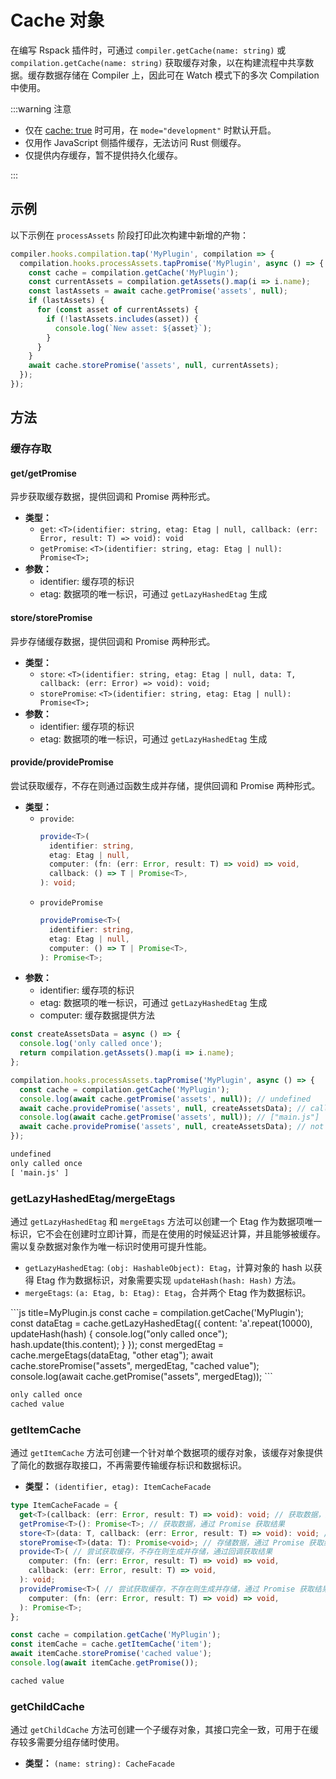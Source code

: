 
# Cache 对象

在编写 Rspack 插件时，可通过 `compiler.getCache(name: string)` 或 `compilation.getCache(name: string)` 获取缓存对象，以在构建流程中共享数据。缓存数据存储在 Compiler 上，因此可在 Watch 模式下的多次 Compilation 中使用。

:::warning 注意

- 仅在 [cache: true](/config/cache) 时可用，在 `mode="development"` 时默认开启。
- 仅用作 JavaScript 侧插件缓存，无法访问 Rust 侧缓存。
- 仅提供内存缓存，暂不提供持久化缓存。

:::

## 示例

以下示例在 `processAssets` 阶段打印此次构建中新增的产物：

```js
compiler.hooks.compilation.tap('MyPlugin', compilation => {
  compilation.hooks.processAssets.tapPromise('MyPlugin', async () => {
    const cache = compilation.getCache('MyPlugin');
    const currentAssets = compilation.getAssets().map(i => i.name);
    const lastAssets = await cache.getPromise('assets', null);
    if (lastAssets) {
      for (const asset of currentAssets) {
        if (!lastAssets.includes(asset)) {
          console.log(`New asset: ${asset}`);
        }
      }
    }
    await cache.storePromise('assets', null, currentAssets);
  });
});
```

## 方法

### 缓存存取

#### get/getPromise

异步获取缓存数据，提供回调和 Promise 两种形式。

- **类型：**
  - `get`: `<T>(identifier: string, etag: Etag | null, callback: (err: Error, result: T) => void): void`
  - `getPromise`: `<T>(identifier: string, etag: Etag | null): Promise<T>;`
- **参数：**
  - identifier: 缓存项的标识
  - etag: 数据项的唯一标识，可通过 `getLazyHashedEtag` 生成

#### store/storePromise

异步存储缓存数据，提供回调和 Promise 两种形式。

- **类型：**
  - `store`: `<T>(identifier: string, etag: Etag | null, data: T, callback: (err: Error) => void): void;`
  - `storePromise`: `<T>(identifier: string, etag: Etag | null): Promise<T>;`
- **参数：**
  - identifier: 缓存项的标识
  - etag: 数据项的唯一标识，可通过 `getLazyHashedEtag` 生成

#### provide/providePromise

尝试获取缓存，不存在则通过函数生成并存储，提供回调和 Promise 两种形式。

- **类型：**
  - `provide`:
    ```ts
    provide<T>(
      identifier: string,
      etag: Etag | null,
      computer: (fn: (err: Error, result: T) => void) => void,
      callback: () => T | Promise<T>,
    ): void;
    ```
  - `providePromise`
    ```ts
    providePromise<T>(
      identifier: string,
      etag: Etag | null,
      computer: () => T | Promise<T>,
    ): Promise<T>;
    ```
- **参数：**
  - identifier: 缓存项的标识
  - etag: 数据项的唯一标识，可通过 `getLazyHashedEtag` 生成
  - computer: 缓存数据提供方法

<Columns>

```js title=MyPlugin.js
const createAssetsData = async () => {
  console.log('only called once');
  return compilation.getAssets().map(i => i.name);
};

compilation.hooks.processAssets.tapPromise('MyPlugin', async () => {
  const cache = compilation.getCache('MyPlugin');
  console.log(await cache.getPromise('assets', null)); // undefined
  await cache.providePromise('assets', null, createAssetsData); // call createAssetsData
  console.log(await cache.getPromise('assets', null)); // ["main.js"]
  await cache.providePromise('assets', null, createAssetsData); // not call
});
```

```txt title=输出
undefined
only called once
[ 'main.js' ]
```

</Columns>

### getLazyHashedEtag/mergeEtags

通过 `getLazyHashedEtag` 和 `mergeEtags` 方法可以创建一个 Etag 作为数据项唯一标识，它不会在创建时立即计算，而是在使用的时候延迟计算，并且能够被缓存。需以复杂数据对象作为唯一标识时使用可提升性能。

- `getLazyHashedEtag`: `(obj: HashableObject): Etag`，计算对象的 hash 以获得 Etag 作为数据标识，对象需要实现 `updateHash(hash: Hash)` 方法。
- `mergeEtags`: `(a: Etag, b: Etag): Etag`，合并两个 Etag 作为数据标识。

<Columns>
```js title=MyPlugin.js
const cache = compilation.getCache('MyPlugin');
const dataEtag = cache.getLazyHashedEtag({
  content: 'a'.repeat(10000),
  updateHash(hash) {
    console.log("only called once");
    hash.update(this.content);
  }
});
const mergedEtag = cache.mergeEtags(dataEtag, "other etag");
await cache.storePromise("assets", mergedEtag, "cached value");
console.log(await cache.getPromise("assets", mergedEtag));
```

```txt title=输出
only called once
cached value
```

</Columns>

### getItemCache

通过 `getItemCache` 方法可创建一个针对单个数据项的缓存对象，该缓存对象提供了简化的数据存取接口，不再需要传输缓存标识和数据标识。

- **类型：** `(identifier, etag): ItemCacheFacade`

```ts
type ItemCacheFacade = {
  get<T>(callback: (err: Error, result: T) => void): void; // 获取数据，通过回调获取结果
  getPromise<T>(): Promise<T>; // 获取数据，通过 Promise 获取结果
  store<T>(data: T, callback: (err: Error, result: T) => void): void; // 存储数据，通过回调通知结果
  storePromise<T>(data: T): Promise<void>; // 存储数据，通过 Promise 获取结果
  provide<T>( // 尝试获取缓存，不存在则生成并存储，通过回调获取结果
    computer: (fn: (err: Error, result: T) => void) => void,
    callback: (err: Error, result: T) => void,
  ): void;
  providePromise<T>( // 尝试获取缓存，不存在则生成并存储，通过 Promise 获取结果
    computer: (fn: (err: Error, result: T) => void) => void,
  ): Promise<T>;
};
```

<Columns>

```js title=MyPlugin.js
const cache = compilation.getCache('MyPlugin');
const itemCache = cache.getItemCache('item');
await itemCache.storePromise('cached value');
console.log(await itemCache.getPromise());
```

```txt title=输出
cached value
```

</Columns>

### getChildCache

通过 `getChildCache` 方法可创建一个子缓存对象，其接口完全一致，可用于在缓存较多需要分组存储时使用。

- **类型：** `(name: string): CacheFacade`
